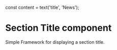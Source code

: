 
const content = text('title', 'News');

<Meta title="Newskit/Section Header" component={SectionHeader} />

# Section Title component
Simple Framework for displaying a section title.

<Canvas>
  <Story name="Section Title">
    <ThemeProvider theme={TimesWebLightTheme}>
      <SectionHeader />
    </ThemeProvider>
  </Story>
</Canvas>